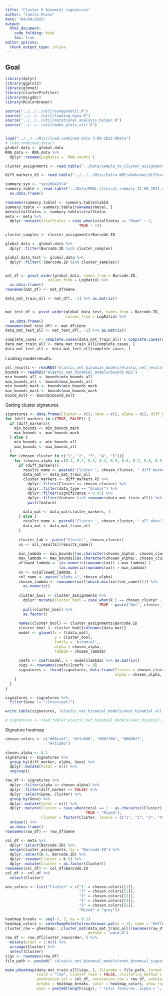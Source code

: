 ```yaml
---
title: "Cluster 5 binomial signatures"
author: "Camilo Posso"
date: "04/04/2022"
output: 
  html_document:
    code_folding: hide
    toc: true
editor_options: 
  chunk_output_type: inline
---
```


## Goal




```r
library(dplyr)
library(ggplot2)
library(glmnet)
library(clusterProfiler)
library(msigdbr)
library(RColorBrewer)

source("../../../util/synapseUtil.R")
source("../../../util/loading_data.R")
source("../../../util/mutational_analysis_helper.R")
source("../../../util/make_plots_util.R")


load("../../../Misc/load.combined.data 3-09-2022.RData")
# load.combined.data()
global_data <- global.data
RNA_data <- RNA.data %>%
  dplyr::rename(LogRatio = `RNA counts`)

```



```r
cluster_assignments <- read.table("../Data/sample_to_cluster_assignments.txt", sep = "\t")

diff_markers_k5 <- read.table("../../../Misc/Extra NMF/whoknows/differential_markers_k5.txt", sep = "\t")

summary.syn <- "syn26642974"
summary.table <- read.table("../Data/PNNL_clinical_summary_12_08_2021_updated_OS_4patients_02_28_2022.txt") %>%
  as.data.frame()

rownames(summary.table) <- summary.table$labId
summary.table <- summary.table[rownames(meta), ]
meta$vitalStatus <- summary.table$vitalStatus
meta <- meta %>%
  dplyr::mutate(vitalStatus = case_when(vitalStatus == "Dead" ~ 2,
                                 TRUE ~ 1))

cluster_samples <- cluster_assignments$Barcode.ID

global_data <- global.data %>%
  dplyr::filter(Barcode.ID %in% cluster_samples)

global_data_test <- global.data %>%
  dplyr::filter(!(Barcode.ID %in% cluster_samples))


mat_df <- pivot_wider(global_data, names_from = Barcode.ID, 
                   values_from = LogRatio) %>%
  as.data.frame() 
rownames(mat_df) <- mat_df$Gene

data_mat_train_all <- mat_df[, -1] %>% as.matrix()


mat_test_df <- pivot_wider(global_data_test, names_from = Barcode.ID, 
                           values_from = LogRatio) %>%
  as.data.frame() 
rownames(mat_test_df) <- mat_df$Gene
data_mat_test_all <- mat_test_df[, -1] %>% as.matrix()

complete_cases <- complete.cases(data_mat_train_all) & complete.cases(data_mat_test_all)
data_mat_train_all <- data_mat_train_all[complete_cases, ]
data_mat_test_all <- data_mat_test_all[complete_cases, ]

```


Loading model results.


```r
all_results <- readRDS("elastic_net_binomial_models/elastic_net_results_k_5.RDS")
bounds <- readRDS("elastic_net_binomial_models/bounds.RDS")
min_bounds_all <- bounds$min_bounds_all
max_bounds_all <- bounds$max_bounds_all
min_bounds_mark <- bounds$min_bounds_mark
max_bounds_mark <- bounds$max_bounds_mark
bound_mult <- bounds$bound_mult

```



Getting cluster signatures.



```r
  
signatures <- data.frame(Cluster = c(), Gene = c(), alpha = c(), diff_marker = c())
for (diff_markers in c(TRUE, FALSE)) {
  if (diff_markers){
    min_bounds <- min_bounds_mark
    max_bounds <- max_bounds_mark
  } else {
    min_bounds <- min_bounds_all
    max_bounds <- max_bounds_all
  }
  for (chosen_cluster in c("1", "2", "3", "4", "5")){
    for (chosen_alpha in c(0.1, 0.2, 0.3, 0.4, 0.5, 0.6, 0.7, 0.8, 0.9, 1.0)) {
      if (diff_markers){
        results_name <- paste0("Cluster ", chosen_cluster, " diff markers")
        data_mat <- data_mat_train_all
        cluster_markers <- diff_markers_k5 %>% 
          dplyr::filter(Cluster == chosen_cluster) %>%
          dplyr::filter(data_type == "Global") %>%
          dplyr::filter(significance < 0.05) %>%
          dplyr::filter(feature %in% rownames(data_mat_train_all)) %>%
          pull(feature)
        
        data_mat <- data_mat[cluster_markers, ]
      } else {
        results_name <- paste0("Cluster ", chosen_cluster, " all data")
        data_mat <- data_mat_train_all
      }
      
      cluster_lab <- paste("Cluster", chosen_cluster)
      xx <- all_results[[results_name]]
      
      min_lambda <- min_bounds[[as.character(chosen_alpha), chosen_cluster]]
      max_lambda <- max_bounds[[as.character(chosen_alpha), chosen_cluster]]
      allowed_lambda <- (as.numeric(rownames(xx)) < max_lambda) & 
                        (as.numeric(rownames(xx)) > min_lambda)
      xx <- xx[allowed_lambda, ]
      col_name <- paste("alpha =", chosen_alpha)
      chosen_lambda <- rownames(xx)[[which.min(xx[[col_name]])]] %>%
        as.numeric()
      
      cluster_bool <- cluster_assignments %>%
        dplyr::mutate(cluster_bool = case_when(k.5 == chosen_cluster ~ cluster_lab,
                                          TRUE ~ paste("Not", cluster_lab))) %>%
        pull(cluster_bool) %>%
        as.factor()
      
      names(cluster_bool) <- cluster_assignments$Barcode.ID
      cluster_bool <- cluster_bool[colnames(data_mat)]
      model <- glmnet(x = t(data_mat),
                      y = cluster_bool,
                      family = 'binomial',
                      alpha = chosen_alpha,
                      lambda = chosen_lambda)
      
      coefs <- coef(model, s = model$lambda) %>% as.matrix()
      sigs <- rownames(coefs)[coefs != 0]
      signatures <- rbind(signatures, data.frame(Cluster = chosen_cluster, Gene = sigs, 
                                                 alpha = chosen_alpha, diff_marker = diff_markers))
    }
  }
}

signatures <- signatures %>%
  filter(Gene != "(Intercept)")

write.table(signatures, "elastic_net_binomial_models/enet_binomial_all_signatures.txt", sep = "\t", quote = F)

```


```r
# signatures <- read.table("elastic_net_binomial_models/enet_binomial_all_signatures.txt", sep = "\t")

```

Signature heatmap


```r
chosen.colors <- c("#00ced1", "#ffa500", "#00ff00", "#0000ff", 
                   "#ff1493")

chosen_alpha <- 0.1
signatures <- signatures %>%
  group_by(diff_marker, alpha, Gene) %>%
  dplyr::mutate(total = n()) %>%
  ungroup()

row_df <- signatures %>%
  dplyr::filter(alpha == chosen_alpha) %>%
  dplyr::filter(diff_marker == FALSE) %>%
  dplyr::select(Gene, Cluster) %>%
  group_by(Gene) %>%
  dplyr::mutate(total = n()) %>%
  dplyr::mutate(Cluster = case_when(total == 1 ~ as.character(Cluster),
                                    TRUE ~ "Mixed"),
                Cluster = factor(Cluster, levels = c("1", "2", "3", "4", "5", "Mixed"))) %>%
  unique() %>%
  as.data.frame()
rownames(row_df) <- row_df$Gene

col_df <- meta %>%
  dplyr::select(Barcode.ID) %>%
  merge(cluster_assignments, by = "Barcode.ID") %>%
  dplyr::select(k.5, Barcode.ID) %>%
  dplyr::rename(Cluster = k.5) %>%
  dplyr::mutate(Cluster = as.factor(Cluster)) 
rownames(col_df) <- col_df$Barcode.ID
col_df <- col_df %>%
  select(Cluster)

ann_colors <- list("Cluster" = c("1" = chosen.colors[[1]], 
                                 "2" = chosen.colors[[2]],
                                 "3" = chosen.colors[[3]],
                                 "4" = chosen.colors[[4]],
                                 "5" = chosen.colors[[5]],
                                 "Mixed" = "grey"))

heatmap_breaks <- seq(-3, 3, by = 0.2)
heatmap_colors <- colorRampPalette(rev(brewer.pal(n = 10, name = "RdYlBu")))(length(heatmap_breaks))
cluster_row = pheatmap:::cluster_mat(data_mat_train_all[rownames(row_df), ], distance = "euclidean", 
                                     method = "ward.D")
row_df <- row_df[cluster_row$order, ] %>%
  mutate(order = 1:n()) %>%
  arrange(Cluster) %>%
  select(Cluster)
sigs <- rownames(row_df)
file_path <- paste0("./elastic_net_binomial_models/enet_binomial_signature_heatmap_mult_", bound_mult)

make.pheatmap(data_mat_train_all[sigs, ], filename = file_path, format = "pdf",
              scale = "row", cluster_rows = FALSE, clustering_method = "ward.D", 
              annotation_col = col_df, annotation_row = row_df, annotation_colors = ann_colors,
              breaks = heatmap_breaks, color = heatmap_colors, show_rownames = F, show_colnames = F,
              main = paste0(length(sigs), " total features, alpha = ", chosen_alpha), height = 7, width = 7)

```




